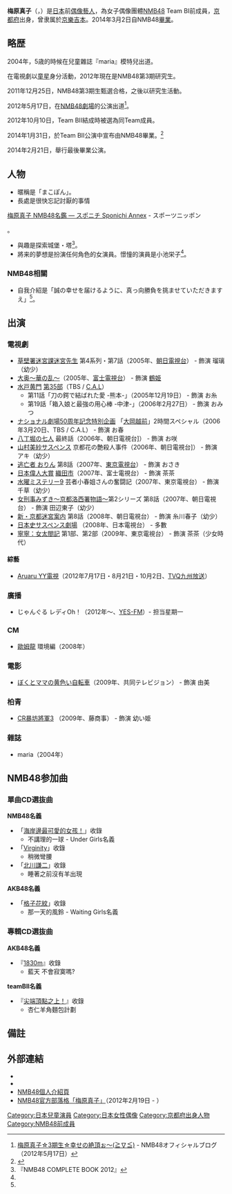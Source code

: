 {{Infobox AKB48 member
|名稱 = 梅原真子
|日文原名 = 梅原 真子
|假名 = うめはら まこ
|羅馬拼音 = Umehara Mako
|圖像 =
|暱稱 = {{lang|ja|まこぽん}}
|國籍 = {{JPN}}
|生年 = 1999
|生月 = 1
|生日 = 11
|出身地點 = {{JPN}}[[京都府|京都府]]
|身高 = {{height|m=1.52}}
|血型 = A型
|出道作品 =《[[海岸邊最可愛的女孩！|不讲理的一球]]》 
|出道日期 = 2004年（兒童演員）<br>2012年2月18日（[[NMB48|NMB48]]身分）
|畢業日期 = 2014年3月2日
|加入時期 = NMB48第三期
|經紀公司 = [[京樂吉本控股|京樂吉本控股]]
|畢業前所屬團體 = NMB48
|畢業前所屬隊伍 = Team BII
|前属隊伍 = 研究生
|選拔次數 = 
|第四屆總選舉排名 = 未入圍 
|第五屆總選舉排名 = 未入圍
|官方網站 = https://web.archive.org/web/20140224141053/http://www.nmb48.com/member/umehara_mako/ NMB48個人介紹頁
}}

'''梅原真子'''（{{lang-ja|梅原 真子}}，{{bd|1999年|1月11日}}）是[[日本|日本]]前[[日本偶像|偶像藝人]]，為女子偶像團體[[NMB48|NMB48]] Team BI前成員，[[京都府|京都府]]出身，曾隶属於[[京樂吉本控股|京樂吉本]]。2014年3月2日自NMB48[[畢業_(演藝界)|畢業]]。

== 略歴 ==
2004年，5歳的時候在兒童雜誌『maria』模特兒出道。　

在電視劇以[[童星|童星]]身分活動，2012年現在是NMB48第3期研究生。

2011年12月25日，NMB48第3期生甄選合格，之後以研究生活動。

2012年5月17日，在[[NMB48劇場|NMB48劇場]]的公演出道<ref>[http://ameblo.jp/nmb48/entry-11253455085.html 梅原真子☆3期生☆幸せの絶頂ぉ～(≧∇≦)] {{Wayback|url=http://ameblo.jp/nmb48/entry-11253455085.html |date=20140221073437 }} - NMB48オフィシャルブログ（2012年5月17日）</ref>。

2012年10月10日，Team BII結成時被選為同Team成員。

2014年1月31日，於Team BII公演中宣布由NMB48畢業。<ref>{{Cite web|url=http://nmb48-staff.laff.jp/blog/2014/02/b-b462.html|script-title=ja:『チームBII　梅原真子　今後の活動及び卒業公演チケット受付/プレゼント・ファンレターに関するお知らせ』|publisher=NMB48官方網站|language=ja|date=2014-02-05|accessdate=2014-02-21|deadurl=yes|archiveurl=https://web.archive.org/web/20140327080349/http://nmb48-staff.laff.jp/blog/2014/02/b-b462.html|archivedate=2014-03-27}}</ref>

2014年2月21日，舉行最後畢業公演。

== 人物 ==
* 暱稱是「まこぽん」。
* 長處是很快忘記討厭的事情<ref name="sponichiprofile">
[http://www.sponichi.co.jp/entertainment/akb48/profile/umeharamako.html 梅原真子 NMB48名鑑 ― スポニチ Sponichi Annex] {{webarchive|url=https://web.archive.org/web/20140203130849/http://www.sponichi.co.jp/entertainment/akb48/profile/umeharamako.html |date=2014-02-03 }} - スポーツニッポン</ref>。
* 與趣是探索城堡・塔<ref name="BOOK2012"> 『NMB48 COMPLETE BOOK 2012』</ref>。
* 將来的夢想是扮演任何角色的女演員。憬憧的演員是小池栄子<ref name="BOOK2012"/>。

=== NMB48相關 ===
* 自我介紹是「誠の幸せを届けるように、真っ向勝負を挑ませていただきますえ」<ref name="sponichiprofile"/>。

== 出演 ==
=== 電視劇 ===
* [[草壁署迷宮課迷宮先生|草壁署迷宮課迷宮先生]] 第4系列・第7話（2005年、[[朝日電視台|朝日電視台]]） - 飾演 瑠璃（幼少）
* [[大奧_(電視劇)|大奥〜華の乱〜]]（2005年、[[富士電視台|富士電視台]]） - 飾演 [[德川鶴姬|鶴姫]]
* [[水戸黄門_(パナソニック_ドラマシアター)|水戸黄門]] [[水戸黄門_(里見浩太朗)#第35部|第35部]]（TBS / [[C.A.L|C.A.L]]）
** 第11話「刀の鍔で結ばれた愛 -熊本-」（2005年12月19日） - 飾演 お糸
** 第19話「箱入娘と最強の用心棒 -中津-」（2006年2月27日） - 飾演 おみつ
* [[大岡越前_(テレビドラマ)#ナショナル劇場50周年記念特別企画スペシャル|ナショナル劇場50周年記念特別企画]] 「[[大岡越前_(テレビドラマ)|大岡越前]]」2時間スペシャル（2006年3月20日、TBS / C.A.L） - 飾演 お春
* [[八丁堀の七人|八丁堀の七人]] 最終話（2006年、朝日電視台]） - 飾演 お咲
* [[山村美紗|山村美紗]]サスペンス 京都花の艶殺人事件（2006年、朝日電視台]） - 飾演 アキ（幼少）
* [[逃亡者_おりん|逃亡者 おりん]] 第8話（2007年、[[東京電視台|東京電視台]]） - 飾演 おさき
* [[日本偉人大賞|日本偉人大賞]] [[織田市|織田市]]（2007年、富士電視台） - 飾演 茶茶
* [[水曜ミステリー9|水曜ミステリー9]] 芸者小春姐さんの奮闘記（2007年、東京電視台） - 飾演 千草（幼少）
* [[女刑事みずき〜京都洛西署物語〜|女刑事みずき〜京都洛西署物語〜]]第2シリーズ 第8話（2007年、朝日電視台） - 飾演 田辺東子（幼少）
* [[新・京都迷宮案内|新・京都迷宮案内]] 第8話（2008年、朝日電視台） - 飾演 糸川春子（幼少）
* [[日本史サスペンス劇場|日本史サスペンス劇場]] （2008年、日本電視台） - 多數
* [[寧寧：女太閤記|寧寧：女太閤記]] 第1部、第2部（2009年、東京電視台） - 飾演 茶茶（少女時代）

==== 綜藝 ====
* [[Aruaru_YY電視|Aruaru YY電視]]（2012年7月17日・8月21日・10月2日、[[TVQ九州放送|TVQ九州放送]]）

=== 廣播 ===
*  じゃんぐる レディOh！（2012年～、[[YES-FM|YES-FM]]）- 担当星期一

=== CM ===
* [[歐姆龍|歐姆龍]] 環境編（2008年）

=== 電影 ===
* [[ぼくとママの黄色い自転車|ぼくとママの黄色い自転車]]（2009年、共同テレビジョン） - 飾演 由美

=== 柏青 ===
* [[暴坊將軍#パチンコ・パチスロ|CR暴坊將軍3]] （2009年、藤商事） - 飾演 幼い姫

=== 雜誌 ===
* maria（2004年）

== NMB48参加曲 ==
=== 單曲CD選抜曲 ===
'''NMB48名義'''
* 「[[海岸邊最可愛的女孩！|海岸邊最可愛的女孩！]]」收錄
** 不講理的一球 - Under Girls名義
* 「[[Virginity|Virginity]]」收錄
** 稍微彎腰
* 「[[北川謙二_(單曲)|北川謙二]]」收錄
** 睡著之前沒有羊出現
'''AKB48名義'''
* 「[[格子花紋|格子花紋]]」收錄
** 那一天的風鈴 - Waiting Girls名義

=== 專輯CD選抜曲 ===
'''AKB48名義'''
* 『[[1830m|1830m]]』收錄
** 藍天 不會寂寞嗎?
'''teamBII名義'''
* 『[[尖端頂點之上！|尖端頂點之上！]]』收錄
** 杏仁羊角麵包計劃

== 備註 ==
{{Reflist}}

== 外部連結 ==
* {{Twitter|umehara_mako}}{{ja}}
* {{Instagram|mako_si}}{{ja}}
* [https://web.archive.org/web/20140224141053/http://www.nmb48.com/member/umehara_mako/ NMB48個人介紹頁]{{ja}}
*[https://web.archive.org/web/20140228161953/http://ameblo.jp/nmb48/theme-10049958559.html NMB48官方部落格「梅原真子」]（2012年2月19日 - ）{{ja}}


{{NMB48}}

{{DEFAULTSORT:Umewara Mako}}
[[Category:日本兒童演員|Category:日本兒童演員]]
[[Category:日本女性偶像|Category:日本女性偶像]]
[[Category:京都府出身人物|Category:京都府出身人物]]
[[Category:NMB48前成員|Category:NMB48前成員]]